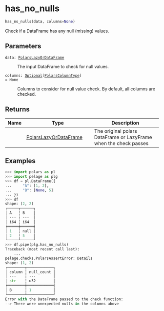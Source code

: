 # has_no_nulls { #pelage.has_no_nulls }

```python
has_no_nulls(data, columns=None)
```

Check if a DataFrame has any null (missing) values.

## Parameters {.doc-section .doc-section-parameters}

<code><span class="parameter-name">data</span><span class="parameter-annotation-sep">:</span> <span class="parameter-annotation">[PolarsLazyOrDataFrame](`pelage.types.PolarsLazyOrDataFrame`)</span></code>

:   The input DataFrame to check for null values.

<code><span class="parameter-name">columns</span><span class="parameter-annotation-sep">:</span> <span class="parameter-annotation">[Optional](`typing.Optional`)\[[PolarsColumnType](`pelage.types.PolarsColumnType`)\]</span> <span class="parameter-default-sep">=</span> <span class="parameter-default">None</span></code>

:   Columns to consider for null value check. By default, all columns are checked.

## Returns {.doc-section .doc-section-returns}

| Name   | Type                                                          | Description                                                      |
|--------|---------------------------------------------------------------|------------------------------------------------------------------|
|        | [PolarsLazyOrDataFrame](`pelage.types.PolarsLazyOrDataFrame`) | The original polars DataFrame or LazyFrame when the check passes |

## Examples {.doc-section .doc-section-examples}

```python
>>> import polars as pl
>>> import pelage as plg
>>> df = pl.DataFrame({
...     "A": [1, 2],
...     "B": [None, 5]
... })
>>> df
shape: (2, 2)
┌─────┬──────┐
│ A   ┆ B    │
│ --- ┆ ---  │
│ i64 ┆ i64  │
╞═════╪══════╡
│ 1   ┆ null │
│ 2   ┆ 5    │
└─────┴──────┘
>>> df.pipe(plg.has_no_nulls)
Traceback (most recent call last):
    ...
pelage.checks.PolarsAssertError: Details
shape: (1, 2)
┌────────┬────────────┐
│ column ┆ null_count │
│ ---    ┆ ---        │
│ str    ┆ u32        │
╞════════╪════════════╡
│ B      ┆ 1          │
└────────┴────────────┘
Error with the DataFrame passed to the check function:
--> There were unexpected nulls in the columns above
```
